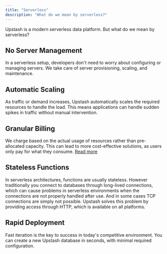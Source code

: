 ```yaml
---
title: "Serverless"
description: "What do we mean by serverless?"
---
```


Upstash is a modern serverless data platform. But what do we mean by serverless?

## No Server Management

In a serverless setup, developers don't need to worry about configuring or managing servers. We take care of server provisioning, scaling, and maintenance.

## Automatic Scaling

As traffic or demand increases, Upstash automatically scales the required resources to handle the load. This means applications can handle sudden spikes in traffic without manual intervention.

## Granular Billing

We charge based on the actual usage of resources rather than pre-allocated capacity. This can lead to more cost-effective solutions, as users only pay for what they consume. [Read more](/common/concepts/scale-to-zero)

## Stateless Functions

In serverless architectures, functions are usually stateless. However traditionally you connect to databases through long-lived connections, which can cause problems in serverless environments when the connections are not properly handled after use. And in some cases TCP connections are simply not possible. Upstash solves this problem by providing access through HTTP, which is available on all platforms.

## Rapid Deployment

Fast iteration is the key to success in today's competitive environment. You can create a new Upstash database in seconds, with minimal required configuration.
